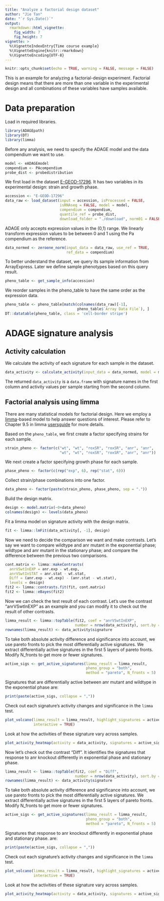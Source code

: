 ```yaml
---
title: "Analyze a factorial design dataset"
author: "Jie Tan"
date: "`r Sys.Date()`"
output:
  rmarkdown::html_vignette:
    fig_width: 7
    fig_height: 7
vignette: >
  %\VignetteIndexEntry{Time course example}
  %\VignetteEngine{knitr::rmarkdown}
  %\VignetteEncoding{UTF-8}
---
```


```r
knitr::opts_chunk$set(echo = TRUE, warning = FALSE, message = FALSE)
```

This is an example for analyzing a factorial-design experiment. Factorial design
means that there are more than one variable in the experimental design and
all combinations of these variables have samples available.

# Data preparation
Load in required libraries.

```r
library(ADAGEpath)
library(DT)
library(limma)
```

Before any analysis, we need to specify the ADAGE model and the data compendium
we want to use.

```r
model <- eADAGEmodel
compendium <- PAcompendium
probe_dist <- probedistribution
```

We first load in the dataset
[E-GEOD-17296](https://www.ebi.ac.uk/arrayexpress/experiments/E-GEOD-17296/).
It has two variables in its experimental design: strain and growth phase.

```r
accession <- "E-GEOD-17296"
data_raw <- load_dataset(input = accession, isProcessed = FALSE,
                         isRNAseq = FALSE, model = model,
                         compendium = compendium,
                         quantile_ref = probe_dist,
                         download_folder = "./download", norm01 = FALSE)
```

ADAGE only accepts expression values in the (0,1) range. We linearly transform
expression values to be between 0 and 1 using the Pa compendium as the reference.

```r
data_normed <- zeroone_norm(input_data = data_raw, use_ref = TRUE,
                            ref_data = compendium)
```

To better understand the dataset, we query its sample information from
ArrayExpress. Later we define sample phenotypes based on this query result.

```r
pheno_table <- get_sample_info(accession)
```

We reorder samples in the pheno_table to have the same order as the
expression data.

```r
pheno_table <- pheno_table[match(colnames(data_raw)[-1],
                                 pheno_table$`Array Data File`), ]
DT::datatable(pheno_table, class = 'cell-border stripe')
```

# ADAGE signature analysis

## Activity calculation
We calculate the activity of each signature for each sample in the dataset.

```r
data_activity <- calculate_activity(input_data = data_normed, model = model)
```

The returned `data_activity` is a `data.frame` with signature names in the first
column and activity values per sample starting from the second column.

## Factorial analysis using limma
There are many statistical models for factorial design. Here we employ a
[limma](https://bioconductor.org/packages/release/bioc/html/limma.html)-based
model to help answer questions of interest. Please refer to Chapter 9.5 in limma
[usersguide](https://bioconductor.org/packages/release/bioc/vignettes/limma/inst/doc/usersguide.pdf)
for more details.

Based on the `pheno_table`, we first create a factor specifying strains for
each sample.

```r
strain_pheno <- factor(c("wt", "wt", "roxSR", "roxSR", "anr", "anr",
                         "wt", "wt", "roxSR", "roxSR", "anr", "anr"))
```

We next create a factor specifying growth phase for each sample.

```r
phase_pheno <- factor(c(rep("exp", 6), rep("stat", 6)))
```

Collect strain/phase combinations into one factor.

```r
data_pheno <- factor(paste(strain_pheno, phase_pheno, sep = "."))
```

Build the design matrix.

```r
design <- model.matrix(~0+data_pheno)
colnames(design) <- levels(data_pheno)
```

Fit a limma model on signature activity with the design matrix.

```r
fit <- limma::lmFit(data_activity[, -1], design)
```

Now we need to decide the comparison we want and make contrasts. Let's say we
want to compare wildtype and anr mutant in the exponential phase; wildtype
and anr mutant in the stationary phase; and compare the difference between
the previous two comparisons.

```r
cont.matrix <- limma::makeContrasts(
  anrVSwtInEXP = anr.exp - wt.exp,
  anrVSwtInSTAT = anr.stat - wt.stat,
  Diff = (anr.exp - wt.exp) - (anr.stat - wt.stat),
  levels = design)
fit2 <- limma::contrasts.fit(fit, cont.matrix)
fit2 <- limma::eBayes(fit2)
```

Now we can check the test result of each contrast. Let's use the contrast
"anrVSwtInEXP" as an example and you can modify it to check out the result
of other contrasts.

```r
limma_result <- limma::topTable(fit2, coef = "anrVSwtInEXP",
                                number = nrow(data_activity), sort.by = "none")
rownames(limma_result) <- data_activity$signature
```

To take both absolute activity difference and significance into account, we
use pareto fronts to pick the most differentially active signatures. We extract
differentially active signatures in the first 5 layers of pareto
fronts. Modify N_fronts to get more or fewer signatures.

```r
active_sigs <- get_active_signatures(limma_result = limma_result,
                                     pheno_group = "both",
                                     method = "pareto", N_fronts = 5)
```

Signatures that are differentially active between anr mutant and wildtype
in the exponential phase are:

```r
print(paste(active_sigs, collapse = ","))
```

Check out each signature's activity changes and significance in the `limma` test.

```r
plot_volcano(limma_result = limma_result, highlight_signatures = active_sigs,
             interactive = TRUE)
```

Look at how the activities of these signature vary across samples.

```r
plot_activity_heatmap(activity = data_activity, signatures = active_sigs)
```

Now let's check out the contrast "Diff". It identifies the signatures that
response to anr knockout differently in exponential phase and stationary phase.

```r
limma_result <- limma::topTable(fit2, coef = "Diff",
                                number = nrow(data_activity), sort.by = "none")
rownames(limma_result) <- data_activity$signature
```

To take both absolute activity difference and significance into account, we
use pareto fronts to pick the most differentially active signatures. We extract
differentially active signatures in the first 5 layers of pareto
fronts. Modify N_fronts to get more or fewer signatures.

```r
active_sigs <- get_active_signatures(limma_result = limma_result,
                                     pheno_group = "both",
                                     method = "pareto", N_fronts = 5)
```

Signatures that response to anr knockout differently in exponential phase and
stationary phase. are:

```r
print(paste(active_sigs, collapse = ","))
```

Check out each signature's activity changes and significance in the `limma` test.

```r
plot_volcano(limma_result = limma_result, highlight_signatures = active_sigs,
             interactive = TRUE)
```

Look at how the activities of these signature vary across samples.

```r
plot_activity_heatmap(activity = data_activity, signatures = active_sigs)
```
